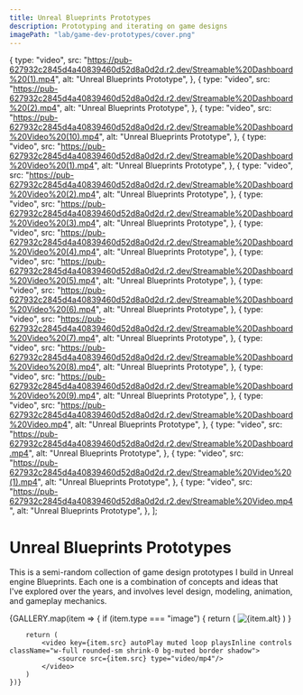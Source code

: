 ```yaml
---
title: Unreal Blueprints Prototypes
description: Prototyping and iterating on game designs
imagePath: "lab/game-dev-prototypes/cover.png"
---
```


  {
    type: "video",
    src: "https://pub-627932c2845d4a40839460d52d8a0d2d.r2.dev/Streamable%20Dashboard%20(1).mp4",
    alt: "Unreal Blueprints Prototype",
  },
  {
    type: "video",
    src: "https://pub-627932c2845d4a40839460d52d8a0d2d.r2.dev/Streamable%20Dashboard%20(2).mp4",
    alt: "Unreal Blueprints Prototype",
  },
  {
    type: "video",
    src: "https://pub-627932c2845d4a40839460d52d8a0d2d.r2.dev/Streamable%20Dashboard%20Video%20(10).mp4",
    alt: "Unreal Blueprints Prototype",
  },
  {
    type: "video",
    src: "https://pub-627932c2845d4a40839460d52d8a0d2d.r2.dev/Streamable%20Dashboard%20Video%20(1).mp4",
    alt: "Unreal Blueprints Prototype",
  },
  {
    type: "video",
    src: "https://pub-627932c2845d4a40839460d52d8a0d2d.r2.dev/Streamable%20Dashboard%20Video%20(2).mp4",
    alt: "Unreal Blueprints Prototype",
  },
  {
    type: "video",
    src: "https://pub-627932c2845d4a40839460d52d8a0d2d.r2.dev/Streamable%20Dashboard%20Video%20(3).mp4",
    alt: "Unreal Blueprints Prototype",
  },
  {
    type: "video",
    src: "https://pub-627932c2845d4a40839460d52d8a0d2d.r2.dev/Streamable%20Dashboard%20Video%20(4).mp4",
    alt: "Unreal Blueprints Prototype",
  },
  {
    type: "video",
    src: "https://pub-627932c2845d4a40839460d52d8a0d2d.r2.dev/Streamable%20Dashboard%20Video%20(5).mp4",
    alt: "Unreal Blueprints Prototype",
  },
  {
    type: "video",
    src: "https://pub-627932c2845d4a40839460d52d8a0d2d.r2.dev/Streamable%20Dashboard%20Video%20(6).mp4",
    alt: "Unreal Blueprints Prototype",
  },
  {
    type: "video",
    src: "https://pub-627932c2845d4a40839460d52d8a0d2d.r2.dev/Streamable%20Dashboard%20Video%20(7).mp4",
    alt: "Unreal Blueprints Prototype",
  },
  {
    type: "video",
    src: "https://pub-627932c2845d4a40839460d52d8a0d2d.r2.dev/Streamable%20Dashboard%20Video%20(8).mp4",
    alt: "Unreal Blueprints Prototype",
  },
  {
    type: "video",
    src: "https://pub-627932c2845d4a40839460d52d8a0d2d.r2.dev/Streamable%20Dashboard%20Video%20(9).mp4",
    alt: "Unreal Blueprints Prototype",
  },
  {
    type: "video",
    src: "https://pub-627932c2845d4a40839460d52d8a0d2d.r2.dev/Streamable%20Dashboard%20Video.mp4",
    alt: "Unreal Blueprints Prototype",
  },
  {
    type: "video",
    src: "https://pub-627932c2845d4a40839460d52d8a0d2d.r2.dev/Streamable%20Dashboard.mp4",
    alt: "Unreal Blueprints Prototype",
  },
  {
    type: "video",
    src: "https://pub-627932c2845d4a40839460d52d8a0d2d.r2.dev/Streamable%20Video%20(1).mp4",
    alt: "Unreal Blueprints Prototype",
  },
  {
    type: "video",
    src: "https://pub-627932c2845d4a40839460d52d8a0d2d.r2.dev/Streamable%20Video.mp4",
    alt: "Unreal Blueprints Prototype",
  },
];

# Unreal Blueprints Prototypes

This is a semi-random collection of game design prototypes I build in Unreal engine Blueprints. Each one is a combination of concepts and ideas that I've explored over the years, and involves level design, modeling, animation, and gameplay mechanics.

<div className="grid grid-cols-1 gap-4 not-prose mt-8">
    {GALLERY.map(item => {
        if (item.type === "image") {
            return (
                <Image
                    key={item.src.src}
                    src={item.src}
                    alt={item.alt}
                    width={1600}
                    height={900}
                    className="rounded-sm shrink-0 bg-muted border shadow"
                />
            )
        }

        return (
            <video key={item.src} autoPlay muted loop playsInline controls className="w-full rounded-sm shrink-0 bg-muted border shadow">
                <source src={item.src} type="video/mp4"/>
            </video>
        )
    })}

</div>
